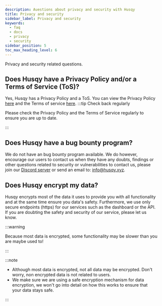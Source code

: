 ```yaml
---
description: Auestions about privacy and security with Husqy
title: Privacy and security
sidebar_label: Privacy and security
keywords:
  - faq
  - docs
  - privacy
  - security
sidebar_position: 5
toc_max_heading_level: 6
---
```


Privacy and security related questions.

## Does Husqy have a Privacy Policy and/or a Terms of Service (ToS)?

Yes, Husqy has a Privacy Policy and a ToS. You can view the Privacy Policy [here](https://github.com/husqybot/privacy-policy/blob/main/privacy-policy.md) and the Terms of service [here](https://github.com/husqybot/terms-of-service/blob/main/terms-of-service.md).
:::tip Check back regularly

Please check the Privacy Policy and the Terms of Service regularly to ensure you are up to date.

:::

## Does Husqy have a bug bounty program?

We do not have an bug bounty program available. We do however, encourage our users to contact us when they have any doubts, findings or other questions related to security or vulnerabilities to contact us, please join our [Discord server](https://discord.gg/W8EdsMkZRm) or send an email to: info@husqy.xyz.

## Does Husqy encrypt my data?

Husqy encrypts most of the data it uses to provide you with all functionality and at the same time ensure you data's safety. Furthermore, we use only secure endpoints (https) for our services such as the dashboard or the API. If you are doubting the safety and security of our service, please let us know.

:::warning

Because most data is encrypted, some functionality may be slower than you are maybe used to!

:::

:::note

- Although most data is encrypted, not all data may be encrypted. Don't worry, non encrypted data is not related to users.
- We make sure we are using a safe encryption mechanism for data encryption, we won't go into detail on how this works to ensure that your data stays safe.

:::
